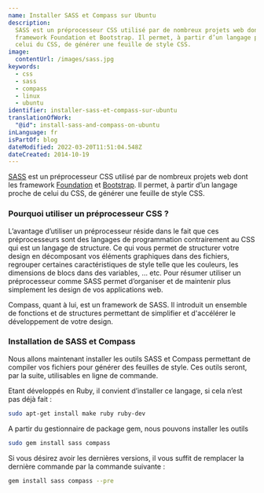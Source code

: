 ```yaml
---
name: Installer SASS et Compass sur Ubuntu
description:
  SASS est un préprocesseur CSS utilisé par de nombreux projets web dont les
  framework Foundation et Bootstrap. Il permet, à partir d’un langage proche de
  celui du CSS, de générer une feuille de style CSS.
image:
  contentUrl: /images/sass.jpg
keywords:
  - css
  - sass
  - compass
  - linux
  - ubuntu
identifier: installer-sass-et-compass-sur-ubuntu
translationOfWork:
  "@id": install-sass-and-compass-on-ubuntu
inLanguage: fr
isPartOf: blog
dateModified: 2022-03-20T11:51:04.548Z
dateCreated: 2014-10-19
---
```


[SASS](https://sass-lang.com/) est un préprocesseur CSS utilisé par de nombreux projets web dont les framework [Foundation](https://foundation.zurb.com/) et [Bootstrap](https://getbootstrap.com/). Il permet, à partir d’un langage proche de celui du CSS, de générer une feuille de style CSS.

### Pourquoi utiliser un préprocesseur CSS ?

L’avantage d’utiliser un préprocesseur réside dans le fait que ces préprocesseurs sont des langages de programmation contrairement au CSS qui est un langage de structure. Ce qui vous permet de structurer votre design en décomposant vos éléments graphiques dans des fichiers, regrouper certaines caractéristiques de style telle que les couleurs, les dimensions de blocs dans des variables, … etc. Pour résumer utiliser un préprocesseur comme SASS permet d’organiser et de maintenir plus simplement les design de vos applications web.

Compass, quant à lui, est un framework de SASS. Il introduit un ensemble de fonctions et de structures permettant de simplifier et d'accélérer le développement de votre design.

### Installation de SASS et Compass

Nous allons maintenant installer les outils SASS et Compass permettant de compiler vos fichiers pour générer des feuilles de style. Ces outils seront, par la suite, utilisables en ligne de commande.

Etant développés en Ruby, il convient d’installer ce langage, si cela n’est pas déjà fait :

```bash
sudo apt-get install make ruby ruby-dev
```

A partir du gestionnaire de package gem, nous pouvons installer les outils

```bash
sudo gem install sass compass
```

Si vous désirez avoir les dernières versions, il vous suffit de remplacer la dernière commande par la commande suivante :

```bash
gem install sass compass --pre
```
